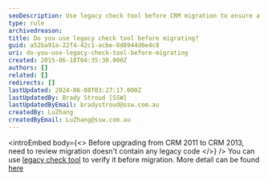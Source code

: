 ```yaml
---
seoDescription: Use legacy check tool before CRM migration to ensure a smooth upgrade and avoid potential issues with outdated code.
type: rule
archivedreason:
title: Do you use legacy check tool before migrating?
guid: a52ba91a-22f4-42c1-acbe-8d8944d6e4c8
uri: do-you-use-legacy-check-tool-before-migrating
created: 2015-06-18T04:35:30.000Z
authors: []
related: []
redirects: []
lastUpdated: 2024-06-08T03:27:17.000Z
lastUpdatedBy: Brady Stroud [SSW]
lastUpdatedByEmail: bradystroud@ssw.com.au
createdBy: LuZhang
createdByEmail: LuZhang@ssw.com.au
---
```


<introEmbed
  body={<>
Before upgrading from CRM 2011 to CRM 2013, need to review migration doesn't contain any legacy code
  </>}
/>
You can use [legacy check tool](http://go.microsoft.com/fwlink/p/?LinkID=309565) to verify it before migration. More detail can be found [here](https://powerobjects.com/development/legacy-feature-check-tool-prepare-crm-2013/)
